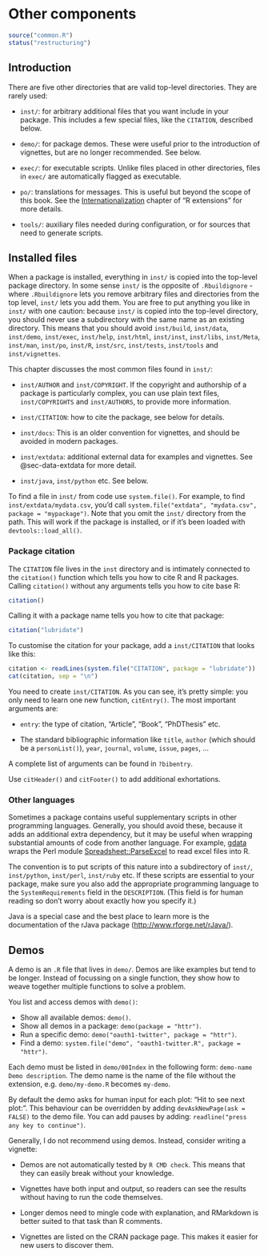 # Other components {#sec-misc}

```r
source("common.R")
status("restructuring")
```

## Introduction

There are five other directories that are valid top-level directories.
They are rarely used:

-   `inst/`: for arbitrary additional files that you want include in your package.
    This includes a few special files, like the `CITATION`, described below.

-   `demo/`: for package demos.
    These were useful prior to the introduction of vignettes, but are no longer recommended.
    See below.

-   `exec/`: for executable scripts.
    Unlike files placed in other directories, files in `exec/` are automatically flagged as executable.

-   `po/`: translations for messages.
    This is useful but beyond the scope of this book.
    See the [Internationalization](https://cran.rstudio.com/doc/manuals/r-devel/R-exts.html#Internationalization) chapter of "R extensions" for more details.

-   `tools/`: auxiliary files needed during configuration, or for sources that need to generate scripts.

## Installed files {#inst}

When a package is installed, everything in `inst/` is copied into the top-level package directory.
In some sense `inst/` is the opposite of `.Rbuildignore` - where `.Rbuildignore` lets you remove arbitrary files and directories from the top level, `inst/` lets you add them.
You are free to put anything you like in `inst/` with one caution: because `inst/` is copied into the top-level directory, you should never use a subdirectory with the same name as an existing directory.
This means that you should avoid `inst/build`, `inst/data`, `inst/demo`, `inst/exec`, `inst/help`, `inst/html`, `inst/inst`, `inst/libs`, `inst/Meta`, `inst/man`, `inst/po`, `inst/R`, `inst/src`, `inst/tests`, `inst/tools` and `inst/vignettes`.

This chapter discusses the most common files found in `inst/`:

-   `inst/AUTHOR` and `inst/COPYRIGHT`.
    If the copyright and authorship of a package is particularly complex, you can use plain text files, `inst/COPYRIGHTS` and `inst/AUTHORS`, to provide more information.

-   `inst/CITATION`: how to cite the package, see below for details.

-   `inst/docs`: This is an older convention for vignettes, and should be avoided in modern packages.

-   `inst/extdata`: additional external data for examples and vignettes.
    See @sec-data-extdata for more detail.

-   `inst/java`, `inst/python` etc.
    See below.

To find a file in `inst/` from code use `system.file()`.
For example, to find `inst/extdata/mydata.csv`, you'd call `system.file("extdata", "mydata.csv", package = "mypackage")`.
Note that you omit the `inst/` directory from the path.
This will work if the package is installed, or if it's been loaded with `devtools::load_all()`.

### Package citation {#inst-citation}

The `CITATION` file lives in the `inst` directory and is intimately connected to the `citation()` function which tells you how to cite R and R packages.
Calling `citation()` without any arguments tells you how to cite base R:

```r
citation()
```

Calling it with a package name tells you how to cite that package:

```r
citation("lubridate")
```

To customise the citation for your package, add a `inst/CITATION` that looks like this:

```r
citation <- readLines(system.file("CITATION", package = "lubridate"))
cat(citation, sep = "\n")
```

You need to create `inst/CITATION`.
As you can see, it's pretty simple: you only need to learn one new function, `citEntry()`.
The most important arguments are:

-   `entry`: the type of citation, "Article", "Book", "PhDThesis" etc.

-   The standard bibliographic information like `title`, `author` (which should be a `personList()`), `year`, `journal`, `volume`, `issue`, `pages`, ...

A complete list of arguments can be found in `?bibentry`.

Use `citHeader()` and `citFooter()` to add additional exhortations.

### Other languages {#sec-inst-other-langs}

Sometimes a package contains useful supplementary scripts in other programming languages.
Generally, you should avoid these, because it adds an additional extra dependency, but it may be useful when wrapping substantial amounts of code from another language.
For example, [gdata](https://cran.r-project.org/web/packages/gdata/index.html) wraps the Perl module [Spreadsheet::ParseExcel](https://search.cpan.org/~dougw/Spreadsheet-ParseExcel-0.65/) to read excel files into R.

The convention is to put scripts of this nature into a subdirectory of `inst/`, `inst/python`, `inst/perl`, `inst/ruby` etc.
If these scripts are essential to your package, make sure you also add the appropriate programming language to the `SystemRequirements` field in the `DESCRIPTION`.
(This field is for human reading so don't worry about exactly how you specify it.)

Java is a special case and the best place to learn more is the documentation of the rJava package (<http://www.rforge.net/rJava/>).

## Demos {#demo}

A demo is an `.R` file that lives in `demo/`.
Demos are like examples but tend to be longer.
Instead of focussing on a single function, they show how to weave together multiple functions to solve a problem.

You list and access demos with `demo()`:

-   Show all available demos: `demo()`.
-   Show all demos in a package: `demo(package = "httr")`.
-   Run a specific demo: `demo("oauth1-twitter", package = "httr")`.
-   Find a demo: `system.file("demo", "oauth1-twitter.R", package = "httr")`.

Each demo must be listed in `demo/00Index` in the following form: `demo-name   Demo description`.
The demo name is the name of the file without the extension, e.g. `demo/my-demo.R` becomes `my-demo`.

By default the demo asks for human input for each plot: "Hit <Return> to see next plot:".
This behaviour can be overridden by adding `devAskNewPage(ask = FALSE)` to the demo file.
You can add pauses by adding: `readline("press any key to continue")`.

Generally, I do not recommend using demos.
Instead, consider writing a vignette:

-   Demos are not automatically tested by `R CMD check`.
    This means that they can easily break without your knowledge.

-   Vignettes have both input and output, so readers can see the results without having to run the code themselves.

-   Longer demos need to mingle code with explanation, and RMarkdown is better suited to that task than R comments.

-   Vignettes are listed on the CRAN package page.
    This makes it easier for new users to discover them.
